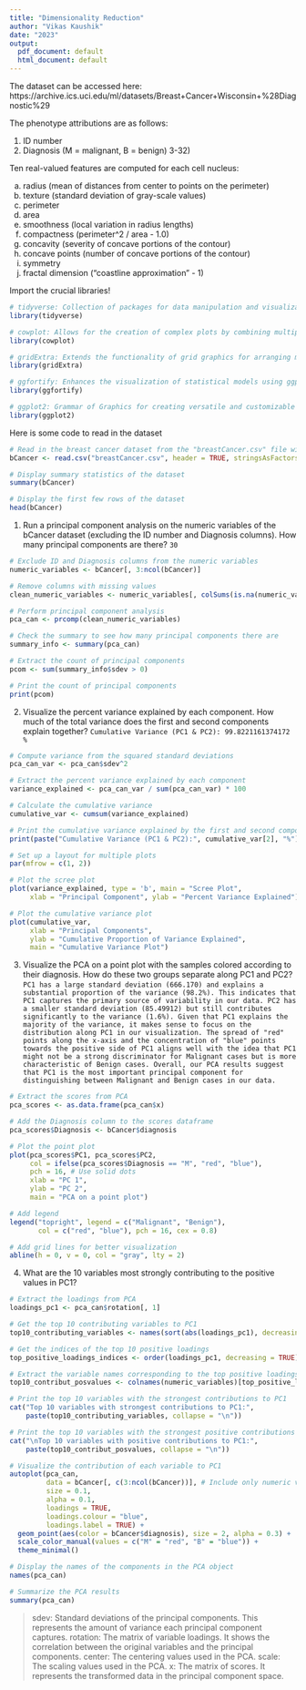 ---
title: "Dimensionality Reduction"
author: "Vikas Kaushik"
date: "2023"
output:
  pdf_document: default
  html_document: default
---

The dataset can be accessed here: https://archive.ics.uci.edu/ml/datasets/Breast+Cancer+Wisconsin+%28Diagnostic%29

The phenotype attributions are as follows: 

1) ID number
2) Diagnosis (M = malignant, B = benign)
3-32)

Ten real-valued features are computed for each cell nucleus:

a) radius (mean of distances from center to points on the perimeter)
b) texture (standard deviation of gray-scale values)
c) perimeter
d) area
e) smoothness (local variation in radius lengths)
f) compactness (perimeter^2 / area - 1.0)
g) concavity (severity of concave portions of the contour)
h) concave points (number of concave portions of the contour)
i) symmetry
j) fractal dimension ("coastline approximation" - 1)

Import the crucial libraries!

```{r, warning=FALSE}
# tidyverse: Collection of packages for data manipulation and visualization
library(tidyverse)

# cowplot: Allows for the creation of complex plots by combining multiple ggplots
library(cowplot)

# gridExtra: Extends the functionality of grid graphics for arranging multiple plots
library(gridExtra)

# ggfortify: Enhances the visualization of statistical models using ggplot2
library(ggfortify)

# ggplot2: Grammar of Graphics for creating versatile and customizable plots
library(ggplot2)

```

Here is some code to read in the dataset

```{r}
# Read in the breast cancer dataset from the "breastCancer.csv" file with headers
bCancer <- read.csv("breastCancer.csv", header = TRUE, stringsAsFactors = TRUE)

# Display summary statistics of the dataset
summary(bCancer)

# Display the first few rows of the dataset
head(bCancer)

```

1. Run a principal component analysis on the numeric variables of the bCancer dataset (excluding the ID number and Diagnosis columns). How many principal components are there? `30`

```{r}
# Exclude ID and Diagnosis columns from the numeric variables
numeric_variables <- bCancer[, 3:ncol(bCancer)]

# Remove columns with missing values
clean_numeric_variables <- numeric_variables[, colSums(is.na(numeric_variables)) == 0]

# Perform principal component analysis
pca_can <- prcomp(clean_numeric_variables)

# Check the summary to see how many principal components there are
summary_info <- summary(pca_can)

# Extract the count of principal components
pcom <- sum(summary_info$sdev > 0)

# Print the count of principal components
print(pcom)

```
2. Visualize the percent variance explained by each component. How much of the total variance does the first and second components explain together? `Cumulative Variance (PC1 & PC2): 99.8221161374172 %`

```{r}
# Compute variance from the squared standard deviations
pca_can_var <- pca_can$sdev^2

# Extract the percent variance explained by each component
variance_explained <- pca_can_var / sum(pca_can_var) * 100

# Calculate the cumulative variance
cumulative_var <- cumsum(variance_explained)

# Print the cumulative variance explained by the first and second components
print(paste("Cumulative Variance (PC1 & PC2):", cumulative_var[2], "%"))

# Set up a layout for multiple plots
par(mfrow = c(1, 2))

# Plot the scree plot
plot(variance_explained, type = 'b', main = "Scree Plot",
     xlab = "Principal Component", ylab = "Percent Variance Explained")

# Plot the cumulative variance plot
plot(cumulative_var, 
     xlab = "Principal Components", 
     ylab = "Cumulative Proportion of Variance Explained",
     main = "Cumulative Variance Plot")

```
3. Visualize the PCA on a point plot with the samples colored according to their diagnosis. How do these two groups separate along PC1 and PC2? `PC1 has a large standard deviation (666.170) and explains a substantial proportion of the variance (98.2%). This indicates that PC1 captures the primary source of variability in our data. PC2 has a smaller standard deviation (85.49912) but still contributes significantly to the variance (1.6%). Given that PC1 explains the majority of the variance, it makes sense to focus on the distribution along PC1 in our visualization. The spread of "red" points along the x-axis and the concentration of "blue" points towards the positive side of PC1 aligns well with the idea that PC1 might not be a strong discriminator for Malignant cases but is more characteristic of Benign cases. Overall, our PCA results suggest that PC1 is the most important principal component for distinguishing between Malignant and Benign cases in our data.`

```{r}
# Extract the scores from PCA
pca_scores <- as.data.frame(pca_can$x)

# Add the Diagnosis column to the scores dataframe
pca_scores$Diagnosis <- bCancer$diagnosis

# Plot the point plot
plot(pca_scores$PC1, pca_scores$PC2, 
     col = ifelse(pca_scores$Diagnosis == "M", "red", "blue"),
     pch = 16, # Use solid dots
     xlab = "PC 1",
     ylab = "PC 2",
     main = "PCA on a point plot")

# Add legend
legend("topright", legend = c("Malignant", "Benign"),
       col = c("red", "blue"), pch = 16, cex = 0.8)

# Add grid lines for better visualization
abline(h = 0, v = 0, col = "gray", lty = 2)

```
4. What are the 10 variables most strongly contributing to the positive values in PC1? 

```{r}
# Extract the loadings from PCA
loadings_pc1 <- pca_can$rotation[, 1]

# Get the top 10 contributing variables to PC1
top10_contributing_variables <- names(sort(abs(loadings_pc1), decreasing = TRUE)[1:10])

# Get the indices of the top 10 positive loadings
top_positive_loadings_indices <- order(loadings_pc1, decreasing = TRUE)[1:10]

# Extract the variable names corresponding to the top positive loadings
top10_contribut_posvalues <- colnames(numeric_variables)[top_positive_loadings_indices]

# Print the top 10 variables with the strongest contributions to PC1
cat("Top 10 variables with strongest contributions to PC1:", 
    paste(top10_contributing_variables, collapse = "\n"))

# Print the top 10 variables with the strongest positive contributions to PC1
cat("\nTop 10 variables with positive contributions to PC1:", 
    paste(top10_contribut_posvalues, collapse = "\n"))

# Visualize the contribution of each variable to PC1
autoplot(pca_can, 
         data = bCancer[, c(3:ncol(bCancer))], # Include only numeric variables
         size = 0.1,
         alpha = 0.1,
         loadings = TRUE,
         loadings.colour = "blue",
         loadings.label = TRUE) +
  geom_point(aes(color = bCancer$diagnosis), size = 2, alpha = 0.3) +
  scale_color_manual(values = c("M" = "red", "B" = "blue")) +
  theme_minimal()

```

```{r}
# Display the names of the components in the PCA object
names(pca_can)

# Summarize the PCA results
summary(pca_can)

```
>sdev: Standard deviations of the principal components. This represents the amount of variance each principal component captures.
>rotation: The matrix of variable loadings. It shows the correlation between the original variables and the principal components.
>center: The centering values used in the PCA.
>scale: The scaling values used in the PCA.
>x: The matrix of scores. It represents the transformed data in the principal component space.

